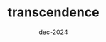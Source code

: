 ---
title: transcendence
description: FullStack web app with Online multiplayer game and Real-time Chat.
tags:
    - Typescript
    - React
    - NestJs
    - Prisma
    - webSockets
    - Docker-Compose
date: dec-2024
link: https://github.com/stronkexe/Transcendence
---
